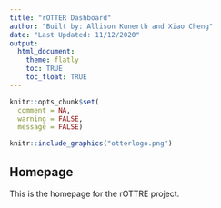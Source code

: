 ```yaml
---
title: "rOTTER Dashboard"
author: "Built by: Allison Kunerth and Xiao Cheng"
date: "Last Updated: 11/12/2020"
output: 
  html_document:
    theme: flatly
    toc: TRUE
    toc_float: TRUE
---
```

```r
knitr::opts_chunk$set(
  comment = NA,
  warning = FALSE,
  message = FALSE)
```

```r
knitr::include_graphics("otterlogo.png")
```

## Homepage

This is the homepage for the rOTTRE project.

